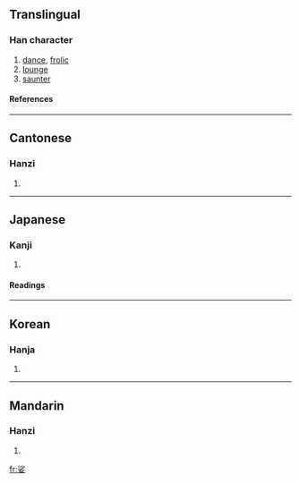 ==Translingual==
===Han character===
{{Han char|rn=38|rad=女|as=07|sn=10|four=3940<sub>4</sub>|canj=水竹女 (EHV)}}
# [[dance]], [[frolic]]
# [[lounge]]
# [[saunter]]
====References====
{{Han ref|kx=0262.060|dkj=06294|dj=0528.270|hdz=21054.010|uh=5A11|ud=23057|bh=AE50|bd=44624}}
----
==Cantonese==
===Hanzi===
{{yue-hanzi|jyut=|y=so1}}
# {{defn|Cantonese}}
----
==Japanese==
===Kanji===
{{ja-kanji|grade=|rs=女07}}
# {{defn|Japanese}} 
====Readings====
{{ja-readings|on=[[しゃ]] (sha), [[さ]] (sa)|kun=[[まう]] (mau)}}
----
==Korean==
===Hanja===
{{ko-hanja|hangeul=사|rv=sa|mr=sa}}
# {{defn|Korean}}
----
==Mandarin==
===Hanzi===
{{cmn-hanzi|pin=[[suō]] ([[suo1]])|wg=so<sup>1</sup>}}
# {{defn|Mandarin}}

[[fr:娑]]